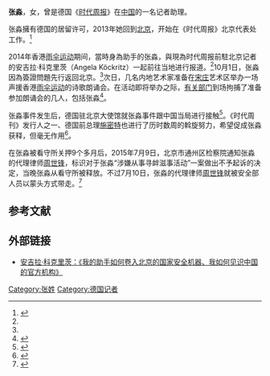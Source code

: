 '''张淼'''，女，曾是德国《[[时代周报_(德国)|时代周报]]》在[[中国|中国]]的一名记者助理。

张淼擁有德国的居留许可，2013年她回到[[北京|北京]]，开始在《时代周报》北京代表处工作。<ref name="安吉拉">{{cite web|url=http://www.zeit.de/feature/freedom-of-press-china-zhang-miao-imprisonment-chinese|publisher=时代周报|author=安吉拉·科克里茨（Angela Köckritz）|title=我的助手如何卷入北京的国家安全机器、我如何见识中国的官方机构|date=2015-01-03|accessdate=2015-06-10|archive-date=2021-10-22|archive-url=https://web.archive.org/web/20211022013919/https://www.zeit.de/feature/freedom-of-press-china-zhang-miao-imprisonment-chinese}}</ref>

2014年香港[[雨伞运动|雨伞运动]]期间，當時身為助手的张淼，與現為时代周报前駐北京记者的安吉拉·科克里茨（Angela Köckritz）一起前往当地进行报道。<ref name="安吉拉"/>10月1日，张淼因為簽證問題先行返回北京。<ref name="安吉拉"/>次日，几名内地艺术家准备在[[宋庄镇_(北京市)|宋庄]]艺术区举办一场声援香港[[雨伞运动|雨伞运动]]的诗歌朗诵会。在活动即将举办之际，[[有关部门|有关部门]]到场拘捕了准备参加朗诵会的几人，包括张淼<ref>{{cite news|title=德媒駐京助理涉聲援佔中被捕|url=http://cablenews.i-cable.com/webapps/news_video/index.php?news_id=443301|accessdate=2015-01-14|newspaper=[[香港有線電視|香港有線電視]]|date=2014-10-11}}</ref>。

张淼事件发生后，德国驻北京大使馆就张淼事件跟中国当局进行接触<ref>{{cite news|title=中国称德国媒体助理涉嫌寻衅滋事|url=http://www.voachinese.com/content/china-reaction-zhangmiao-arrest-20141013/2481940.html|accessdate=2015-01-14|newspaper=美国之音|date=2014-10-13|archive-date=2016-05-24|archive-url=https://web.archive.org/web/20160524192619/http://www.voachinese.com/content/china-reaction-zhangmiao-arrest-20141013/2481940.html}}</ref>。《时代周刊》发行人之一、德国前总理[[赫尔穆特·施密特|施密特]]也进行了历时数周的斡旋努力，希望促成张淼获释，但毫无作用<ref>{{cite news|author=石涛|title=“你别以为能从我这里逃脱”|url=http://www.dw.de/%E4%BD%A0%E5%88%AB%E4%BB%A5%E4%B8%BA%E8%83%BD%E4%BB%8E%E6%88%91%E8%BF%99%E9%87%8C%E9%80%83%E8%84%B1/a-18180719|accessdate=2015-01-14|newspaper=德国之声|date=2015-01-08|archive-date=2015-03-31|archive-url=https://web.archive.org/web/20150331095404/http://www.dw.de/%E4%BD%A0%E5%88%AB%E4%BB%A5%E4%B8%BA%E8%83%BD%E4%BB%8E%E6%88%91%E8%BF%99%E9%87%8C%E9%80%83%E8%84%B1/a-18180719}}</ref>。

在张淼被看守所关押9个多月后，2015年7月9日，北京市通州区检察院通知张淼的代理律师[[周世锋|周世锋]]，标识对于张淼“涉嫌从事寻衅滋事活动”一案做出不予起诉的决定，当晚张淼从看守所被释放。不过7月10日，张淼的代理律师[[周世锋|周世锋]]就被安全部人员以蒙头方式带走。<ref>{{cite news|author1=小山|title=中国当局前脚释放为德国时代周刊工作的张淼后脚就逮捕张淼的维权律师周世锋|url=http://cn.rfi.fr/%E4%B8%AD%E5%9B%BD/20150710-%E4%B8%AD%E5%9B%BD%E5%BD%93%E5%B1%80%E5%89%8D%E8%84%9A%E9%87%8A%E6%94%BE%E4%B8%BA%E5%BE%B7%E5%9B%BD%E6%97%B6%E4%BB%A3%E5%91%A8%E5%88%8A%E5%B7%A5%E4%BD%9C%E7%9A%84%E5%BC%A0%E6%B7%BC%E5%90%8E%E8%84%9A%E5%B0%B1%E9%80%AE%E6%8D%95%E5%BC%A0%E6%B7%BC%E7%9A%84%E7%BB%B4%E6%9D%83%E5%BE%8B%E5%B8%88%E5%91%A8%E4%B8%96%E9%94%8B/|accessdate=2015-07-11|publisher=[[法国国际广播电台|法国国际广播电台]]|date=2015-07-10|archive-date=2018-10-01|archive-url=https://web.archive.org/web/20181001114335/http://cn.rfi.fr/%E4%B8%AD%E5%9B%BD/20150710-%E4%B8%AD%E5%9B%BD%E5%BD%93%E5%B1%80%E5%89%8D%E8%84%9A%E9%87%8A%E6%94%BE%E4%B8%BA%E5%BE%B7%E5%9B%BD%E6%97%B6%E4%BB%A3%E5%91%A8%E5%88%8A%E5%B7%A5%E4%BD%9C%E7%9A%84%E5%BC%A0%E6%B7%BC%E5%90%8E%E8%84%9A%E5%B0%B1%E9%80%AE%E6%8D%95%E5%BC%A0%E6%B7%BC%E7%9A%84%E7%BB%B4%E6%9D%83%E5%BE%8B%E5%B8%88%E5%91%A8%E4%B8%96%E9%94%8B}}</ref>

== 参考文献 ==
{{reflist}}

== 外部链接 ==
* [http://www.zeit.de/feature/freedom-of-press-china-zhang-miao-imprisonment-chinese 安吉拉·科克里茨：《我的助手如何卷入北京的国家安全机器、我如何见识中国的官方机构》] {{Wayback|url=http://www.zeit.de/feature/freedom-of-press-china-zhang-miao-imprisonment-chinese |date=20211022013919 }}

[[Category:张姓|Category:张姓]]
[[Category:德国记者|Category:德国记者]]